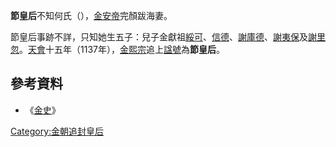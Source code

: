 '''節皇后'''不知何氏（{{bd|？||？|catIdx=H}}），[[完颜跋海|金安帝]]完顏跋海妻。

節皇后事跡不詳，只知她生五子：兒子金獻祖[[綏可|綏可]]、[[信德|信德]]、[[謝庫德|謝庫德]]、[[謝夷保|謝夷保]]及[[謝里忽|謝里忽]]。[[天会_(金朝)|天會]]十五年（1137年），[[金熙宗|金熙宗]]追上[[諡號|諡號]]為'''節皇后'''。

==參考資料==
*《[[金史|金史]]》

{{模板:金朝皇后}}
{{金朝人物小作品}}
[[Category:金朝追封皇后|Category:金朝追封皇后]]